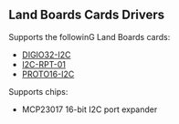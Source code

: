 == Land Boards Cards Drivers ==

Supports the followinG Land Boards cards:

* [http://land-boards.com/blwiki/index.php?title=DIGIO32-I2C DIGIO32-I2C]
* [http://land-boards.com/blwiki/index.php?title=I2C-RPT I2C-RPT-01]
* [http://land-boards.com/blwiki/index.php?title=PROTO16-I2C PROTO16-I2C]

Supports chips:

* MCP23017 16-bit I2C port expander
